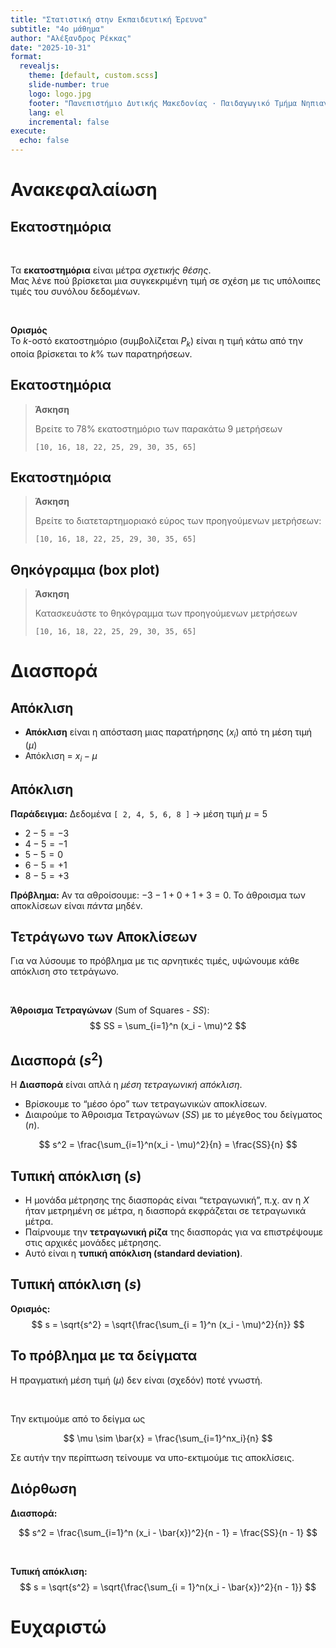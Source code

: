 ```yaml
---
title: "Στατιστική στην Εκπαιδευτική Έρευνα"
subtitle: "4ο μάθημα"
author: "Αλέξανδρος Ρέκκας"
date: "2025-10-31"
format:
  revealjs:
    theme: [default, custom.scss]
    slide-number: true
    logo: logo.jpg
    footer: "Πανεπιστήμιο Δυτικής Μακεδονίας · Παιδαγωγικό Τμήμα Νηπιαγωγών"
    lang: el
    incremental: false
execute:
  echo: false
---
```


# Ανακεφαλαίωση

## Εκατοστημόρια

\

Τα **εκατοστημόρια** είναι μέτρα *σχετικής θέσης*.  
Μας λένε πού βρίσκεται μια συγκεκριμένη τιμή σε σχέση με τις υπόλοιπες τιμές του συνόλου δεδομένων.

\

**Ορισμός**  
Το $k$-οστό εκατοστημόριο (συμβολίζεται $P_k$) είναι η τιμή κάτω από την οποία βρίσκεται το $k\%$ των παρατηρήσεων.

## Εκατοστημόρια

> **Άσκηση**
>
> Βρείτε το 78% εκατοστημόριο των παρακάτω 9 μετρήσεων  
> 
> `[10, 16, 18, 22, 25, 29, 30, 35, 65]`

## Εκατοστημόρια

> **Άσκηση**
>
> Βρείτε το διατεταρτημοριακό εύρος των προηγούμενων μετρήσεων:  
> 
> `[10, 16, 18, 22, 25, 29, 30, 35, 65]`


## Θηκόγραμμα (box plot)

> **Άσκηση**
>
> Κατασκευάστε το θηκόγραμμα των προηγούμενων μετρήσεων
> 
> `[10, 16, 18, 22, 25, 29, 30, 35, 65]`


# Διασπορά

## Απόκλιση

* **Απόκλιση** είναι η απόσταση μιας παρατήρησης ($x_i$) από τη μέση τιμή ($μ$)
* Απόκλιση = $x_i - \mu$

## Απόκλιση

**Παράδειγμα:** Δεδομένα `[ 2, 4, 5, 6, 8 ]` $\rightarrow$ μέση τιμή $\mu = 5$

* $2 - 5 = -3$
* $4 - 5 = -1$
* $5 - 5 = 0$
* $6 - 5 = +1$
* $8 - 5 = +3$

**Πρόβλημα:** Αν τα αθροίσουμε: $-3 - 1 + 0 + 1 + 3 = 0$.
Το άθροισμα των αποκλίσεων είναι *πάντα* μηδέν.

## Τετράγωνο των Αποκλίσεων

Για να λύσουμε το πρόβλημα με τις αρνητικές τιμές, υψώνουμε κάθε απόκλιση στο τετράγωνο.

\

**Άθροισμα Τετραγώνων** (Sum of Squares - $SS$):
$$ SS = \sum_{i=1}^n (x_i - \mu)^2 $$

## Διασπορά ($s^2$)

Η **Διασπορά** είναι απλά η *μέση τετραγωνική απόκλιση*.

* Βρίσκουμε το "μέσο όρο" των τετραγωνικών αποκλίσεων.
* Διαιρούμε το Άθροισμα Τετραγώνων ($SS$) με το μέγεθος του δείγματος ($n$).

$$ s^2 = \frac{\sum_{i=1}^n(x_i - \mu)^2}{n} = \frac{SS}{n} $$


## Τυπική απόκλιση ($s$)

* Η μονάδα μέτρησης της διασποράς είναι "τετραγωνική", π.χ. αν η $X$ ήταν μετρημένη σε μέτρα, η διασπορά εκφράζεται σε τετραγωνικά μέτρα.
* Παίρνουμε την **τετραγωνική ρίζα** της διασποράς για να επιστρέψουμε στις αρχικές μονάδες μέτρησης.
* Αυτό είναι η **τυπική απόκλιση (standard deviation)**.

## Τυπική απόκλιση ($s$)

**Ορισμός:**
$$ s = \sqrt{s^2} = \sqrt{\frac{\sum_{i = 1}^n (x_i - \mu)^2}{n}} $$


## Το πρόβλημα με τα δείγματα

Η πραγματική μέση τιμή ($\mu$) δεν είναι (σχεδόν) ποτέ γνωστή.  

\

Την εκτιμούμε από το δείγμα ως

$$
\mu \sim \bar{x} = \frac{\sum_{i=1}^nx_i}{n}
$$

Σε αυτήν την περίπτωση τείνουμε να υπο-εκτιμούμε τις αποκλίσεις.


## Διόρθωση

**Διασπορά:**

$$
s^2 = \frac{\sum_{i=1}^n (x_i - \bar{x})^2}{n - 1} = \frac{SS}{n - 1}
$$

\

**Τυπική απόκλιση:**
$$ s = \sqrt{s^2} = \sqrt{\frac{\sum_{i = 1}^n(x_i - \bar{x})^2}{n - 1}} $$


# Ευχαριστώ

